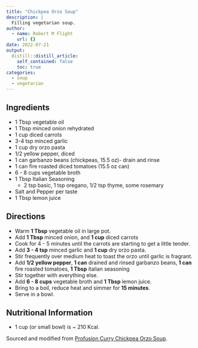 ```yaml
---
title: "Chickpea Orzo Soup"
description: |
  Filling vegetarian soup.
author:
  - name: Robert M Flight
    url: {}
date: 2022-07-21
output:
  distill::distill_article:
    self_contained: false
    toc: true
categories:
  - soup
  - vegetarian
---
```


## Ingredients

* 1 Tbsp vegetable oil
* 1 Tbsp minced onion rehydrated
* 1 cup diced carrots
* 3-4 tsp minced garlic
* 1 cup dry orzo pasta
* 1/2 yellow pepper, diced
* 1 can garbanzo beans (chickpeas, 15.5 oz)- drain and rinse
* 1 can fire roasted diced tomatoes (15.5 oz can)
* 6 - 8 cups vegetable broth
* 1 Tbsp Italian Seasoning
  * 2 tsp basic, 1 tsp oregano, 1/2 tsp thyme, some rosemary
* Salt and Pepper per taste
* 1 Tbsp lemon juice

## Directions

* Warm **1 Tbsp** vegetable oil in large pot.
* Add **1 Tbsp** minced onion, and **1 cup** diced carrots
* Cook for 4 - 5 minutes until the carrots are starting to get a little tender.
* Add **3 - 4 tsp** minced garlic and **1 cup** dry orzo pasta.
* Stir frequently over medium heat to toast the orzo until garlic is fragrant.
* Add **1/2 yellow pepper**, **1 can** drained and rinsed garbanzo beans, **1 can** fire roasted tomatoes, **1 Tbsp** italian seasoning
* Stir together with everything else.
* Add **6 - 8 cups** vegetable broth and **1 Tbsp** lemon juice.
* Bring to a boil, reduce heat and simmer for **15 minutes**.
* Serve in a bowl.

## Nutritional Information

* 1 cup (or small bowl) is ~ 210 Kcal.

Sourced and modified from [Profusion Curry Chickpea Orzo Soup](https://profusioncurry.com/wprm_print/7381).
